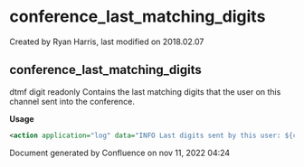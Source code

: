 
# conference_last_matching_digits 

 Created by  Ryan Harris, last modified on 2018.02.07

## conference_last_matching_digits

dtmf digit readonly Contains the last matching digits that the user on this channel sent into the conference.

**Usage**

```xml
<action application="log" data="INFO Last digits sent by this user: ${conference_last_matching_digits}"/>
```

Document generated by Confluence on nov 11, 2022 04:24
